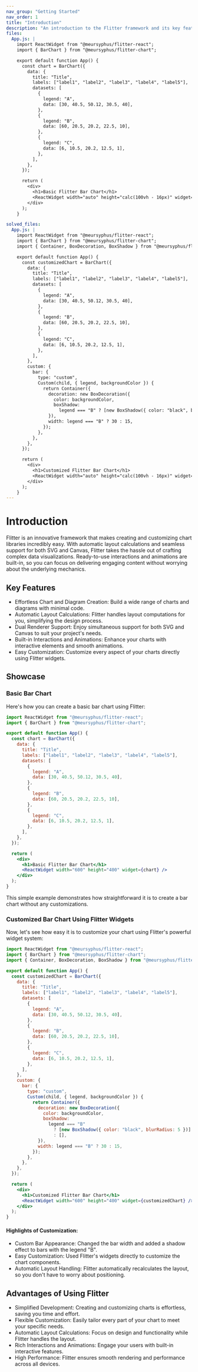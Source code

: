 ```yaml
---
nav_group: "Getting Started"
nav_order: 1
title: "Introduction"
description: "An introduction to the Flitter framework and its key features"
files:
  App.js: |
    import ReactWidget from "@meursyphus/flitter-react";
    import { BarChart } from "@meursyphus/flitter-chart";

    export default function App() {
      const chart = BarChart({
        data: {
          title: "Title",
          labels: ["label1", "label2", "label3", "label4", "label5"],
          datasets: [
            {
              legend: "A",
              data: [30, 40.5, 50.12, 30.5, 40],
            },
            {
              legend: "B",
              data: [60, 20.5, 20.2, 22.5, 10],
            },
            {
              legend: "C",
              data: [6, 10.5, 20.2, 12.5, 1],
            },
          ],
        },
      });

      return (
        <div>
          <h1>Basic Flitter Bar Chart</h1>
          <ReactWidget width="auto" height="calc(100vh - 16px)" widget={chart} />
        </div>
      );
    }

solved_files:
  App.js: |
    import ReactWidget from "@meursyphus/flitter-react";
    import { BarChart } from "@meursyphus/flitter-chart";
    import { Container, BoxDecoration, BoxShadow } from "@meursyphus/flitter";

    export default function App() {
      const customizedChart = BarChart({
        data: {
          title: "Title",
          labels: ["label1", "label2", "label3", "label4", "label5"],
          datasets: [
            {
              legend: "A",
              data: [30, 40.5, 50.12, 30.5, 40],
            },
            {
              legend: "B",
              data: [60, 20.5, 20.2, 22.5, 10],
            },
            {
              legend: "C",
              data: [6, 10.5, 20.2, 12.5, 1],
            },
          ],
        },
        custom: {
          bar: {
            type: "custom",
            Custom(child, { legend, backgroundColor }) {
              return Container({
                decoration: new BoxDecoration({
                  color: backgroundColor,
                  boxShadow:
                    legend === "B" ? [new BoxShadow({ color: "black", blurRadius: 5 })] : [],
                }),
                width: legend === "B" ? 30 : 15,
              });
            },
          },
        },
      });

      return (
        <div>
          <h1>Customized Flitter Bar Chart</h1>
          <ReactWidget width="auto" height="calc(100vh - 16px)" widget={customizedChart} />
        </div>
      );
    }
---
```


# Introduction

Flitter is an innovative framework that makes creating and customizing chart libraries incredibly easy. With automatic layout calculations and seamless support for both SVG and Canvas, Flitter takes the hassle out of crafting complex data visualizations. Ready-to-use interactions and animations are built-in, so you can focus on delivering engaging content without worrying about the underlying mechanics.

## Key Features

- Effortless Chart and Diagram Creation: Build a wide range of charts and diagrams with minimal code.
- Automatic Layout Calculations: Flitter handles layout computations for you, simplifying the design process.
- Dual Renderer Support: Enjoy simultaneous support for both SVG and Canvas to suit your project's needs.
- Built-in Interactions and Animations: Enhance your charts with interactive elements and smooth animations.
- Easy Customization: Customize every aspect of your charts directly using Flitter widgets.

## Showcase

### Basic Bar Chart

Here's how you can create a basic bar chart using Flitter:

```jsx
import ReactWidget from "@meursyphus/flitter-react";
import { BarChart } from "@meursyphus/flitter-chart";

export default function App() {
  const chart = BarChart({
    data: {
      title: "Title",
      labels: ["label1", "label2", "label3", "label4", "label5"],
      datasets: [
        {
          legend: "A",
          data: [30, 40.5, 50.12, 30.5, 40],
        },
        {
          legend: "B",
          data: [60, 20.5, 20.2, 22.5, 10],
        },
        {
          legend: "C",
          data: [6, 10.5, 20.2, 12.5, 1],
        },
      ],
    },
  });

  return (
    <div>
      <h1>Basic Flitter Bar Chart</h1>
      <ReactWidget width="600" height="400" widget={chart} />
    </div>
  );
}
```

This simple example demonstrates how straightforward it is to create a bar chart without any customizations.

### Customized Bar Chart Using Flitter Widgets

Now, let's see how easy it is to customize your chart using Flitter's powerful widget system:

```jsx
import ReactWidget from "@meursyphus/flitter-react";
import { BarChart } from "@meursyphus/flitter-chart";
import { Container, BoxDecoration, BoxShadow } from "@meursyphus/flitter";

export default function App() {
  const customizedChart = BarChart({
    data: {
      title: "Title",
      labels: ["label1", "label2", "label3", "label4", "label5"],
      datasets: [
        {
          legend: "A",
          data: [30, 40.5, 50.12, 30.5, 40],
        },
        {
          legend: "B",
          data: [60, 20.5, 20.2, 22.5, 10],
        },
        {
          legend: "C",
          data: [6, 10.5, 20.2, 12.5, 1],
        },
      ],
    },
    custom: {
      bar: {
        type: "custom",
        Custom(child, { legend, backgroundColor }) {
          return Container({
            decoration: new BoxDecoration({
              color: backgroundColor,
              boxShadow:
                legend === "B"
                  ? [new BoxShadow({ color: "black", blurRadius: 5 })]
                  : [],
            }),
            width: legend === "B" ? 30 : 15,
          });
        },
      },
    },
  });

  return (
    <div>
      <h1>Customized Flitter Bar Chart</h1>
      <ReactWidget width="600" height="400" widget={customizedChart} />
    </div>
  );
}
```

#### Highlights of Customization:

- Custom Bar Appearance: Changed the bar width and added a shadow effect to bars with the legend "B".
- Easy Customization: Used Flitter's widgets directly to customize the chart components.
- Automatic Layout Handling: Flitter automatically recalculates the layout, so you don't have to worry about positioning.

## Advantages of Using Flitter

- Simplified Development: Creating and customizing charts is effortless, saving you time and effort.
- Flexible Customization: Easily tailor every part of your chart to meet your specific needs.
- Automatic Layout Calculations: Focus on design and functionality while Flitter handles the layout.
- Rich Interactions and Animations: Engage your users with built-in interactive features.
- High Performance: Flitter ensures smooth rendering and performance across all devices.
